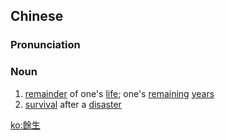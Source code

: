 {{also|余生}}
==Chinese==
{{zh-forms|s=余生}}

===Pronunciation===
{{zh-pron
|m=yúshēng
|c=jyu4 sang1
|mn=qz:îr-sng/xm:û-seng/zz:î-seng
|cat=n
}}

===Noun===
{{zh-noun}}

# [[remainder]] of one's [[life]]; one's [[remaining]] [[year]]s
# [[survival]] after a [[disaster]]

[[ko:餘生]]